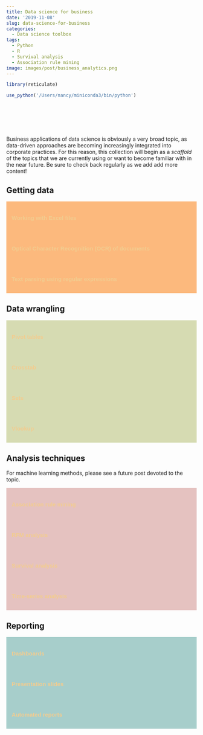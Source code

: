 ```yaml
---
title: Data science for business
date: '2019-11-08'
slug: data-science-for-business
categories: 
  - Data science toolbox
tags: 
  - Python
  - R
  - Survival analysis
  - Association rule mining
image: images/post/business_analytics.png
---
```


```r
library(reticulate)

use_python('/Users/nancy/miniconda3/bin/python')
```

<br>

<head>
<meta charset="utf-8">
<meta name="viewport" content="width=device-width, initial-scale=1">
<!--
<link rel="stylesheet" href="https://maxcdn.bootstrapcdn.com/bootstrap/4.3.1/css/bootstrap.min.css">
-->

<link
  rel="stylesheet"
  href="https://cdn.rawgit.com/afeld/bootstrap-toc/v1.0.1/dist/bootstrap-toc.min.css"
/>
<script src="https://ajax.googleapis.com/ajax/libs/jquery/3.4.1/jquery.min.js"></script>
<script src="https://cdnjs.cloudflare.com/ajax/libs/popper.js/1.14.7/umd/popper.min.js"></script>
<script src="https://maxcdn.bootstrapcdn.com/bootstrap/4.3.1/js/bootstrap.min.js"></script>
<script src="https://cdn.rawgit.com/afeld/bootstrap-toc/v1.0.1/dist/bootstrap-toc.min.js"></script>
</head>
<body>

<body data-spy="scroll" data-target="#toc"> 
<div class="container">
<div class="row">
<!-- sidebar, which will move to the top on a small screen -->
<div class="col-sm-3">
<nav id="toc" data-toggle="toc" class="sticky-top" style='padding-top:40px'></nav>
</div>
<!-- main content area -->
<div class="col-sm-9">


Business applications of data science is obviously a very broad topic, as data-driven approaches are becoming increasingly integrated into corporate practices. For this reason, this collection will begin as a <i>scaffold</i> of the topics that we are currently using or want to become familiar with in the near future. Be sure to check back regularly as we add add more content!


## Getting data

<html>
<head>
<meta name="viewport" content="width=device-width, initial-scale=1">
<style>
.accordion {
  background-color: #FCB97D;
  color: #F2CC8F;
  cursor: pointer;
  padding: 14px;
  width: 100%;
  border: none;
  text-align: left;
  outline: none;
  font-size: 13px;
  transition: 0.4s;
}

.active, .accordion:hover {
  background-color: #F2CC8F;
}

.panel {
  padding: 0 18px;
  background-color: white;
  max-height: 0;
  overflow: hidden;
  transition: max-height 0.2s ease-out;
}

h3 {
  padding-top: 0;
  font-size: 15px;
}

.content h3 {
  margin-bottom: 0;
}

</style>
</head>
<body>


 

<button class="accordion"><h3>Working with Excel files</h3></button>
<div class="panel">
<p>
Read data from Excel file:

```python
import pandas as pd

df = pd.read_excel('https://archive.ics.uci.edu/ml/machine-learning-databases/00352/Online%20Retail.xlsx')
```

```r
library(reactable)

df <- py$df

reactable(head(df, 3))
```


</p>
<br>
</div>

<button class="accordion"><h3>Optical Character Recognition (OCR) of documents</h3></button>
<div class="panel">
<p>
Often, we need to extract data from print or scanned business documents, which is where these packages can come in handy:

<iframe src="https://coda.io/embed/W-q1QIbnV-/_sutxU?hideSections=true" width=900 height=500 style="max-width: 100%;" allow="fullscreen"></iframe>
 
</p>
<br>
</div>

<button class="accordion"><h3>Text parsing using regular expressions</h3></button>
<div class="panel">
<p> 
To process OCR results into clean tabular data:

<iframe src="https://coda.io/embed/W-q1QIbnV-/_suZ3W?hideSections=true" width=900 height=500 style="max-width: 100%;" allow="fullscreen"></iframe>
</p>
</div>



## Data wrangling



<button class="accordion" style='background-color:#D6DBB2;'><h3>Pivot tables</h3></button>
<div class="panel">
<p>
 
</p>
<br>
</div>

<button class="accordion" style='background-color:#D6DBB2;'><h3>Crosstab</h3></button>
<div class="panel">
<p>
 
</p>
<br>
</div>

<button class="accordion" style='background-color:#D6DBB2;'><h3>Sets</h3></button>
<div class="panel">
<p> 
 
</p>
<br>
</div>

<button class="accordion" style='background-color:#D6DBB2;'><h3>Vlookup</h3></button>
<div class="panel">
<p> 
 
</p>
<br>
</div>

## Analysis techniques

For machine learning methods, please see a future post devoted to the topic.


<button class="accordion" style='background-color:#E5C2C0;'><h3>Association rule mining</h3></button>
<div class="panel">
<p>
 
</p>
<br>
</div>

<button class="accordion" style='background-color:#E5C2C0;'><h3>RFM analysis</h3></button>
<div class="panel">
<p>
 
</p>
<br>
</div>

<button class="accordion" style='background-color:#E5C2C0;'><h3>Survival analysis</h3></button>
<div class="panel">
<p> 
 
</p>
<br>
</div>

<button class="accordion" style='background-color:#E5C2C0;'><h3>Time-series analysis</h3></button>
<div class="panel">
<p> 
 
</p>
<br>
</div>

 
 
 

 

## Reporting  


<button class="accordion" style='background-color:#A7CECB;'><h3>Dashboards</h3></button>
<div class="panel">
<p>
 
</p>
<br>
</div>

<button class="accordion" style='background-color:#A7CECB;'><h3>Presentation slides</h3></button>
<div class="panel">
<p> 
 
</p>
<br>
</div>

<button class="accordion" style='background-color:#A7CECB;'><h3>Automated reports</h3></button>
<div class="panel">
<p>
 
</p>
<br>
</div>





 
 
 
<script>
var acc = document.getElementsByClassName("accordion");
var i;

for (i = 0; i < acc.length; i++) {
  acc[i].addEventListener("click", function() {
    this.classList.toggle("active");
    var panel = this.nextElementSibling;
    if (panel.style.maxHeight) {
      panel.style.maxHeight = null;
    } else {
      panel.style.maxHeight = panel.scrollHeight + "px";
    } 
  });
}
</script>

</body>
</html>


</div>
</div>
</div>
</body>